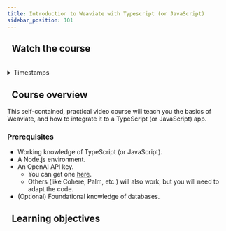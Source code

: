 ```yaml
---
title: Introduction to Weaviate with Typescript (or JavaScript)
sidebar_position: 101
---
```



## <i class="fa-solid fa-chalkboard-user"></i>&nbsp;&nbsp;Watch the course


<ReactPlayer url='https://youtu.be/pKP048O19I8' controls='true'  width="100%"/>
<br/>

<details>
  <summary>Timestamps</summary>

| Section                                              | Timestamp |
|------------------------------------------------------|-----------|
| **Welcome**                                          | 00:00     |
| → About Weaviate                                     | 01:24     |
| → Prerequisites                                      | 03:25     |
| → What is a vector database?                         | 06:32     |
| **Getting Started**                                  | 09:39     |
| → Weaviate Cloud Services setup                      | 10:47     |
| → Inference API setup                                | 12:54     |
| → Client library setup                               | 14:31     |
| **Loading Data**                                     | 19:37     |
| → Creating a schema                                  | 19:56     |
| → Loading data objects                               | 23:15     |
| → Class properties                                   | 29:29     |
| **Querying**                                         | 32:02     |
| → Run queries                                        | 32:20     |
| → Generative search / retrieval augmented generation | 39:09     |
| **Thank you**                                        | 43:10     |

</details>

## <i class="fa-solid fa-chalkboard-user"></i>&nbsp;&nbsp;Course overview

This self-contained, practical video course will teach you the basics of Weaviate, and how to integrate it to a TypeScript (or JavaScript) app.

### Prerequisites

- Working knowledge of TypeScript (or JavaScript).
- A Node.js environment.
- An OpenAI API key.
    - You can get one [here](https://platform.openai.com/signup).
    - Others (like Cohere, Palm, etc.) will also work, but you will need to adapt the code.
- (Optional) Foundational knowledge of databases.

## <i class="fa-solid fa-chalkboard-user"></i>&nbsp;&nbsp;Learning objectives

<LearningGoals courseName="intro_weaviate_typescript"/>
